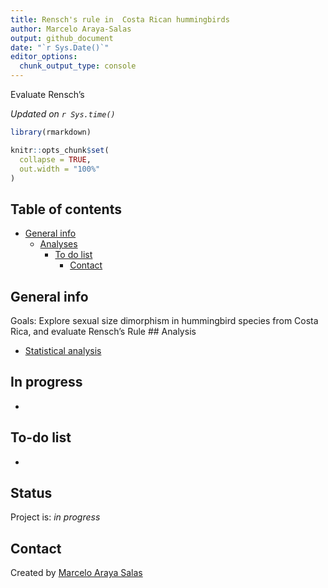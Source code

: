 ```yaml
---
title: Rensch's rule in  Costa Rican hummingbirds
author: Marcelo Araya-Salas
output: github_document
date: "`r Sys.Date()`"
editor_options:
  chunk_output_type: console
---
```


<!-- Short Description  -->
Evaluate Rensch's

*Updated on `r Sys.time()`*

<!-- README.md is generated from README.Rmd. Please edit that file -->

```r

library(rmarkdown)

knitr::opts_chunk$set(
  collapse = TRUE,
  out.width = "100%"
)
```


## Table of contents
* [General info](#general-info)
  * [Analyses](#Analyses)
    * [To do list](#to-do-list)
      * [Contact](#contact)

## General info

Goals: Explore sexual size dimorphism in hummingbird species from Costa Rica, and evaluate Rensch's Rule
## Analysis

* [Statistical analysis](https://rpubs.com/marcelo-araya-salas/996924)

## In progress

*  

## To-do list

* 

## Status
Project is: _in progress_

## Contact
Created by [Marcelo Araya Salas](marceloarayasalas.weebly.com/)
